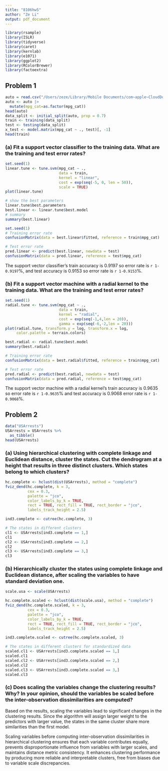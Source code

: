 ```yaml
---
title: "8106hw5"
author: "Ze Li"
output: pdf_document
---
```



```r
library(rsample)
library(ISLR)
library(tidyverse)
library(caret)
library(kernlab)
library(e1071)
library(ggplot2)
library(RColorBrewer)
library(factoextra)
```

## Problem 1

```r
auto = read.csv("/Users/zeze/Library/Mobile Documents/com~apple~CloudDocs/2024/24S BIST P8106 DS II/hw5/auto.csv")
auto <- auto |>
  mutate(mpg_cat=as.factor(mpg_cat))
head(auto)
data_split <- initial_split(auto, prop = 0.7)
train <- training(data_split) 
test <- testing(data_split)
x_test <- model.matrix(mpg_cat ~ ., test)[, -1]
head(train)
```

### (a) Fit a support vector classifier to the training data. What are the training and test error rates?

```r
set.seed(1)
linear.tune <- tune.svm(mpg_cat ~ .,
                        data = train,
                        kernel = "linear",
                        cost = exp(seq(-5, 0, len = 50)),
                        scale = TRUE)
plot(linear.tune)

# show the best parameters
linear.tune$best.parameters
best.linear <- linear.tune$best.model
# summary
summary(best.linear)
```

```r
set.seed(1)
# Training error rate
confusionMatrix(data = best.linear$fitted, reference = train$mpg_cat)

# Test error rate
pred.linear <- predict(best.linear, newdata = test)
confusionMatrix(data = pred.linear, reference = test$mpg_cat)
```

The support vector classifier's train accuracy is 0.9197 so error rate is `r 1-0.9197`%, and test accuracy is 0.9153 so error rate is `r 1-0.9153`%.

### (b) Fit a support vector machine with a radial kernel to the training data. What are the training and test error rates?

```r
set.seed(1)
radial.tune <- tune.svm(mpg_cat ~ .,
                        data = train,
                        kernel = "radial",
                        cost = exp(seq(-1,4,len = 20)),
                        gamma = exp(seq(-6,-2,len = 20)))
plot(radial.tune, transform.y = log, transform.x = log,
     color.palette = terrain.colors)

best.radial <- radial.tune$best.model
summary(best.radial)
```

```r
# Training error rate
confusionMatrix(data = best.radial$fitted, reference = train$mpg_cat)

# Test error rate
pred.radial <- predict(best.radial, newdata = test)
confusionMatrix(data = pred.radial, reference = test$mpg_cat)
```

The support vector machine with a radial kernel's train accuracy is 0.9635 so error rate is `r 1-0.9635`% and test accuracy is 0.9068 error rate is `r 1-0.9068`%.

## Problem 2

```r
data("USArrests")
USArrests = USArrests %>%
  as_tibble()
head(USArrests)
```

### (a) Using hierarchical clustering with complete linkage and Euclidean distance, cluster the states. Cut the dendrogram at a height that results in three distinct clusters. Which states belong to which clusters?

```r
hc.complete <- hclust(dist(USArrests), method = "complete")
fviz_dend(hc.complete, k = 3,
          cex = 0.3,
          palette = "jco",
          color_labels_by_k = TRUE,
          rect = TRUE, rect_fill = TRUE, rect_border = "jco",
          labels_track_height = 2.5)

ind3.complete <- cutree(hc.complete, 3)

# The states in different clusters
cl1 <- USArrests[ind3.complete == 1,]
cl1
cl2 <- USArrests[ind3.complete == 2,]
cl2
cl3 <- USArrests[ind3.complete == 3,]
cl3
```

### (b) Hierarchically cluster the states using complete linkage and Euclidean distance, after scaling the variables to have standard deviation one.

```r
scale.usa <- scale(USArrests)

hc.complete.scaled <- hclust(dist(scale.usa), method = "complete")
fviz_dend(hc.complete.scaled, k = 3,
          cex = 0.3,
          palette = "jco",
          color_labels_by_k = TRUE,
          rect = TRUE, rect_fill = TRUE, rect_border = "jco",
          labels_track_height = 2.5)

ind3.complete.scaled <- cutree(hc.complete.scaled, 3)

# The states in different clusters for standardized data
scaled.cl1 <- USArrests[ind3.complete.scaled == 1,]
scaled.cl1
scaled.cl2 <- USArrests[ind3.complete.scaled == 2,]
scaled.cl2
scaled.cl3 <- USArrests[ind3.complete.scaled == 3,]
scaled.cl3
```

### (c) Does scaling the variables change the clustering results? Why? In your opinion, should the variables be scaled before the inter-observation dissimilarities are computed?

Based on the results, scaling the variables lead to significant changes in the clustering results. Since the algorithm will assign larger weight to the predictors with larger value, the states in the same cluster share more similarities than the first model. 

Scaling variables before computing inter-observation dissimilarities in hierarchical clustering ensures that each variable contributes equally, prevents disproportionate influence from variables with larger scales, and maintains distance metric consistency. It enhances clustering performance by producing more reliable and interpretable clusters, free from biases due to variable scale discrepancies.


